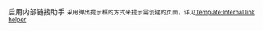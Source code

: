 启用内部链接助手 <span style="font-size:smaller;">采用弹出提示框的方式来提示需创建的页面，详见[[Template:Internal_link_helper|Template:Internal link helper]]</span>